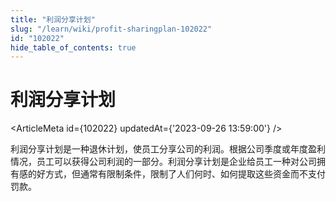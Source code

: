 ```yaml
---
title: "利润分享计划"
slug: "/learn/wiki/profit-sharingplan-102022"
id: "102022"
hide_table_of_contents: true
---
```



# 利润分享计划

<ArticleMeta id={102022} updatedAt={'2023-09-26 13:59:00'} />
<div className='border-solid border-b border-t-0 my-4 border-[var(--ifm-color-gray-300)]' />

利润分享计划是一种退休计划，使员工分享公司的利润。根据公司季度或年度盈利情况，员工可以获得公司利润的一部分。利润分享计划是企业给员工一种对公司拥有感的好方式，但通常有限制条件，限制了人们何时、如何提取这些资金而不支付罚款。
